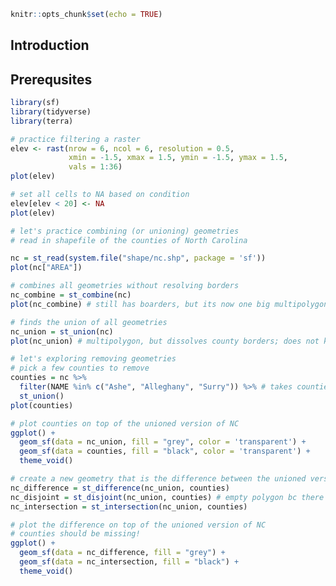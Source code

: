 
```r
knitr::opts_chunk$set(echo = TRUE)
```

## Introduction

## Prerequsites 

```r
library(sf)
library(tidyverse)
library(terra)
```

```r
# practice filtering a raster
elev <- rast(nrow = 6, ncol = 6, resolution = 0.5,
             xmin = -1.5, xmax = 1.5, ymin = -1.5, ymax = 1.5,
             vals = 1:36)
plot(elev)
```

```r
# set all cells to NA based on condition
elev[elev < 20] <- NA
plot(elev)
```

```r
# let's practice combining (or unioning) geometries
# read in shapefile of the counties of North Carolina

nc = st_read(system.file("shape/nc.shp", package = 'sf'))
plot(nc["AREA"])
```

```r
# combines all geometries without resolving borders
nc_combine = st_combine(nc)
plot(nc_combine) # still has boarders, but its now one big multipolygon
```

```r
# finds the union of all geometries
nc_union = st_union(nc)
plot(nc_union) # multipolygon, but dissolves county borders; does not keep those geometry data
```

```r
# let's exploring removing geometries
# pick a few counties to remove
counties = nc %>%
  filter(NAME %in% c("Ashe", "Alleghany", "Surry")) %>% # takes counties and combines those geometries into multipolygon, dissolving borders
  st_union()
plot(counties)
```

```r
# plot counties on top of the unioned version of NC
ggplot() +
  geom_sf(data = nc_union, fill = "grey", color = 'transparent') +
  geom_sf(data = counties, fill = "black", color = 'transparent') +
  theme_void()
```

```r
# create a new geometry that is the difference between the unioned version of NC and the counties
nc_difference = st_difference(nc_union, counties)
nc_disjoint = st_disjoint(nc_union, counties) # empty polygon bc there are no parts of the counties that don't touch nc
nc_intersection = st_intersection(nc_union, counties)
```

```r
# plot the difference on top of the unioned version of NC
# counties should be missing!
ggplot() +
  geom_sf(data = nc_difference, fill = "grey") +
  geom_sf(data = nc_intersection, fill = "black") +
  theme_void()
```
